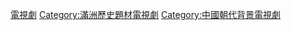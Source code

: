 {{中國歷史劃分類導航|背景電視劇}}

[[Category:金朝背景作品|電視劇]]
[[Category:滿洲歷史題材電視劇|Category:滿洲歷史題材電視劇]]
[[Category:中國朝代背景電視劇|Category:中國朝代背景電視劇]]